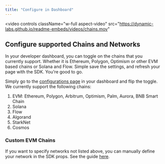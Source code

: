 ```yaml
---
title: "Configure in Dashboard"
---
```


<video
  controls
  className="w-full aspect-video"
  src="https://dynamic-labs.github.io/readme-embeds/videos/chains.mov"
></video>

## Configure supported Chains and Networks

In your developer dashboard, you can toggle on the chains that you currently support. Whether it is Ethereum, Polygon, Optimism or other EVM based chains or Solana and Flow. Simple save the settings, and refresh your page with the SDK. You're good to go.

Simply go to the [configurations page](https://app.dynamic.xyz/dashboard/configurations) in your dashboard and flip the toggle. We currently support the following chains:

1. EVM: Ethereum, Polygon, Arbitrum, Optimism, Palm, Aurora, BNB Smart Chain
2. Solana
3. Flow
4. Algorand
5. StarkNet
6. Cosmos

### Custom EVM Chains

If you want to specify networks not listed above, you can manually define your network in the SDK props. See the guide [here](/chains-and-networks/custom-networks).
